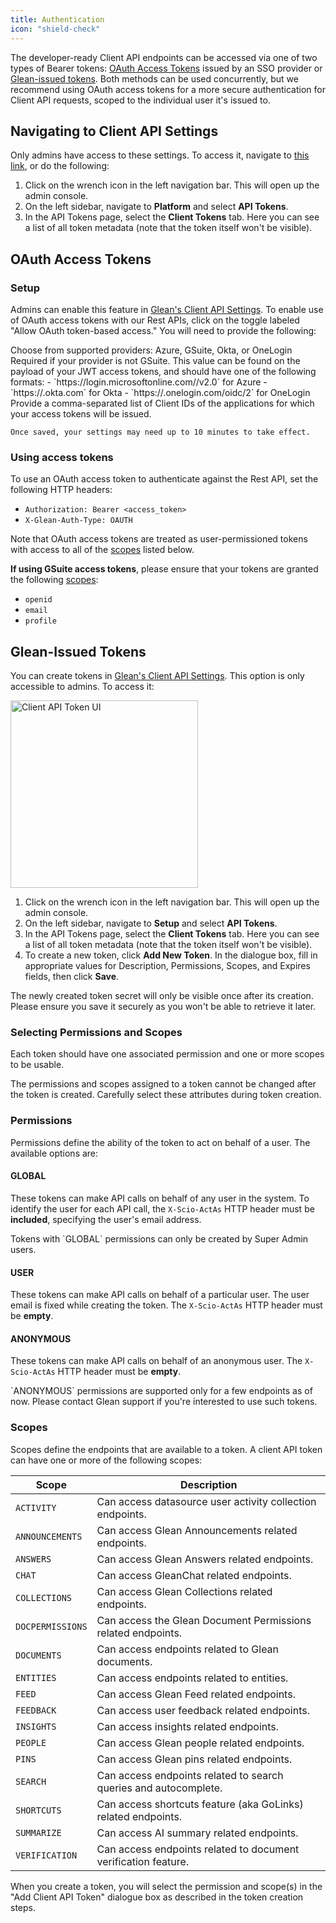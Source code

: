 ```yaml
---
title: Authentication
icon: "shield-check"
---
```



The developer-ready Client API endpoints can be accessed via one of two types of Bearer tokens: [OAuth Access Tokens](#oauth-access-tokens) issued by an SSO provider or [Glean-issued tokens](#glean-issued-tokens). Both methods can be used concurrently, but we recommend using OAuth access tokens for a more secure authentication for Client API requests, scoped to the individual user it's issued to.

## Navigating to Client API Settings

Only admins have access to these settings. To access it, navigate to [this link](https://app.glean.com/admin/platform/tokenManagement?tab=client), or do the following:

1. Click on the wrench icon in the left navigation bar. This will open up the admin console.
2. On the left sidebar, navigate to **Platform** and select **API Tokens**.
3. In the API Tokens page, select the **Client Tokens** tab. Here you can see a list of all token metadata (note that the token itself won't be visible).

## OAuth Access Tokens

### Setup

Admins can enable this feature in [Glean's Client API Settings](#navigating-to-client-api-settings). To enable use of OAuth access tokens with our Rest APIs,
click on the toggle labeled "Allow OAuth token-based access." You will need to provide the following:

<Steps>
  <Step title="Select your OAuth provider">
    Choose from supported providers: Azure, GSuite, Okta, or OneLogin
  </Step>

  <Step title="Specify the issuer subdomain">
    Required if your provider is not GSuite. This value can be found on the payload of your JWT access tokens, and should have one of the following formats:
    - `https://login.microsoftonline.com/<directory_ID>/v2.0` for Azure
    - `https://<subdomain>.okta.com` for Okta
    - `https://<subdomain>.onelogin.com/oidc/2` for OneLogin
  </Step>

  <Step title="Enter Client IDs">
    Provide a comma-separated list of Client IDs of the applications for which your access tokens will be issued.

    Once saved, your settings may need up to 10 minutes to take effect.
  </Step>
</Steps>

### Using access tokens

To use an OAuth access token to authenticate against the Rest API, set the following HTTP headers:

- `Authorization: Bearer <access_token>`
- `X-Glean-Auth-Type: OAUTH`

Note that OAuth access tokens are treated as user-permissioned tokens with access to all of the [scopes](#scopes) listed below.

**If using GSuite access tokens**, please ensure that your tokens are granted the following [scopes](https://developers.google.com/identity/protocols/oauth2/scopes#oauth2):

- `openid`
- `email`
- `profile`

## Glean-Issued Tokens

You can create tokens in [Glean's Client API Settings](#navigating-to-client-api-settings). This option is only accessible to admins. To access it:

<Frame>
  <img src="./images/client-api-token-ui.png" alt="Client API Token UI" height="300px" />
</Frame>

1. Click on the wrench icon in the left navigation bar. This will open up the admin console.
2. On the left sidebar, navigate to **Setup** and select **API Tokens**.
3. In the API Tokens page, select the **Client Tokens** tab. Here you can see a list of all token metadata (note that the token itself won't be visible).
4. To create a new token, click **Add New Token**. In the dialogue box, fill in appropriate values for Description, Permissions, Scopes, and Expires fields, then click **Save**.

<Warning>
The newly created token secret will only be visible once after its creation. Please ensure you save it securely as you won't be able to retrieve it later.
</Warning>

### Selecting Permissions and Scopes

Each token should have one associated permission and one or more scopes to be usable.

<Tip>
The permissions and scopes assigned to a token cannot be changed after the token is created. Carefully select these attributes during token creation.
</Tip>

### Permissions

Permissions define the ability of the token to act on behalf of a user. The available options are:

#### GLOBAL

These tokens can make API calls on behalf of any user in the system. To identify the user for each API call, the `X-Scio-ActAs` HTTP header must be **included**, specifying the user's email address.

<Tip>
Tokens with `GLOBAL` permissions can only be created by Super Admin users.
</Tip>

#### USER

These tokens can make API calls on behalf of a particular user. The user email is fixed while creating the token. The `X-Scio-ActAs` HTTP header must be **empty**.

#### ANONYMOUS

These tokens can make API calls on behalf of an anonymous user. The `X-Scio-ActAs` HTTP header must be **empty**.

<Tip>
`ANONYMOUS` permissions are supported only for a few endpoints as of now. Please contact Glean support if you're interested to use such tokens.
</Tip>

### Scopes

Scopes define the endpoints that are available to a token. A client API token can have one or more of the following scopes:

| Scope | Description |
| --- | --- |
| `ACTIVITY` | Can access datasource user activity collection endpoints. |
| `ANNOUNCEMENTS` | Can access Glean Announcements related endpoints. |
| `ANSWERS` | Can access Glean Answers related endpoints. |
| `CHAT` | Can access GleanChat related endpoints. |
| `COLLECTIONS` | Can access Glean Collections related endpoints. |
| `DOCPERMISSIONS` | Can access the Glean Document Permissions related endpoints. |
| `DOCUMENTS` | Can access endpoints related to Glean documents. |
| `ENTITIES` | Can access endpoints related to entities. |
| `FEED` | Can access Glean Feed related endpoints. |
| `FEEDBACK` | Can access user feedback related endpoints. |
| `INSIGHTS` | Can access insights related endpoints. |
| `PEOPLE` | Can access Glean people related endpoints. |
| `PINS` | Can access Glean pins related endpoints. |
| `SEARCH` | Can access endpoints related to search queries and autocomplete. |
| `SHORTCUTS` | Can access shortcuts feature (aka GoLinks) related endpoints. |
| `SUMMARIZE` | Can access AI summary related endpoints. |
| `VERIFICATION` | Can access endpoints related to document verification feature. |

When you create a token, you will select the permission and scope(s) in the "Add Client API Token" dialogue box as described in the token creation steps.

